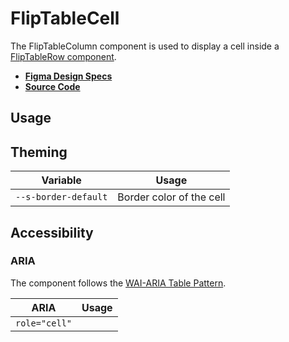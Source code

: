 
<Meta title="Components/FlipTableCell" />

# FlipTableCell

The FlipTableColumn component is used to display a cell inside a
[FlipTableRow component](?path=/docs/components-fliptablerow--flip-table-row).

- **[Figma Design Specs](#)**
- **[Source Code](https://github.com/flip-corp/swirl/tree/main/packages/swirl-components/src/components/flip-table-cell)**

## Usage

<Canvas withSource="open">
  <Story id="components-fliptablecell--flip-table-cell" />
</Canvas>

<ArgsTable story="." />

## Theming

| Variable             | Usage                    |
| -------------------- | ------------------------ |
| `--s-border-default` | Border color of the cell |

## Accessibility

### ARIA

The component follows the
[WAI-ARIA Table Pattern](https://www.w3.org/WAI/ARIA/apg/patterns/table/).

| ARIA          | Usage |
| ------------- | ----- |
| `role="cell"` |       |
